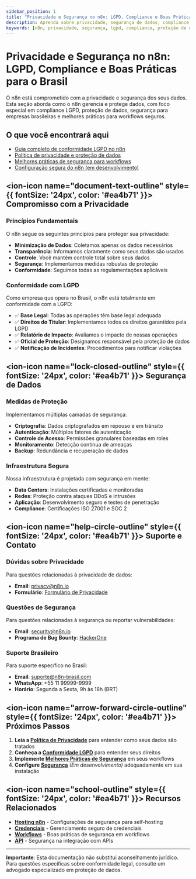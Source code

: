 ```yaml
---
sidebar_position: 1
title: "Privacidade e Segurança no n8n: LGPD, Compliance e Boas Práticas para o Brasil"
description: Aprenda sobre privacidade, segurança de dados, compliance LGPD e melhores práticas para proteger workflows e dados no n8n, com foco no mercado brasileiro.
keywords: [n8n, privacidade, segurança, lgpd, compliance, proteção de dados, segurança de dados n8n, boas práticas de privacidade, workflows seguros, compliance LGPD, segurança workflows n8n]
---
```


# Privacidade e Segurança no n8n: LGPD, Compliance e Boas Práticas para o Brasil

O n8n está comprometido com a privacidade e segurança dos seus dados. Esta seção aborda como o n8n gerencia e protege dados, com foco especial em compliance LGPD, proteção de dados, segurança para empresas brasileiras e melhores práticas para workflows seguros.

## O que você encontrará aqui

- [Guia completo de conformidade LGPD no n8n](./lgpd-compliance)
- [Política de privacidade e proteção de dados](./privacy)
- [Melhores práticas de segurança para workflows](./security-best-practices)
- [Configuração segura do n8n (em desenvolvimento)](./security-configuration)

## <ion-icon name="document-text-outline" style={{ fontSize: '24px', color: '#ea4b71' }}></ion-icon> Compromisso com a Privacidade

### Princípios Fundamentais

O n8n segue os seguintes princípios para proteger sua privacidade:

- **Minimização de Dados**: Coletamos apenas os dados necessários
- **Transparência**: Informamos claramente como seus dados são usados
- **Controle**: Você mantém controle total sobre seus dados
- **Segurança**: Implementamos medidas robustas de proteção
- **Conformidade**: Seguimos todas as regulamentações aplicáveis

### Conformidade com LGPD

Como empresa que opera no Brasil, o n8n está totalmente em conformidade com a LGPD:

- ✅ **Base Legal**: Todas as operações têm base legal adequada
- ✅ **Direitos do Titular**: Implementamos todos os direitos garantidos pela LGPD
- ✅ **Relatório de Impacto**: Avaliamos o impacto de nossas operações
- ✅ **Oficial de Proteção**: Designamos responsável pela proteção de dados
- ✅ **Notificação de Incidentes**: Procedimentos para notificar violações

## <ion-icon name="lock-closed-outline" style={{ fontSize: '24px', color: '#ea4b71' }}></ion-icon> Segurança de Dados

### Medidas de Proteção

Implementamos múltiplas camadas de segurança:

- **Criptografia**: Dados criptografados em repouso e em trânsito
- **Autenticação**: Múltiplos fatores de autenticação
- **Controle de Acesso**: Permissões granulares baseadas em roles
- **Monitoramento**: Detecção contínua de ameaças
- **Backup**: Redundância e recuperação de dados

### Infraestrutura Segura

Nossa infraestrutura é projetada com segurança em mente:

- **Data Centers**: Instalações certificadas e monitoradas
- **Redes**: Proteção contra ataques DDoS e intrusões
- **Aplicação**: Desenvolvimento seguro e testes de penetração
- **Compliance**: Certificações ISO 27001 e SOC 2

## <ion-icon name="help-circle-outline" style={{ fontSize: '24px', color: '#ea4b71' }}></ion-icon> Suporte e Contato

### Dúvidas sobre Privacidade

Para questões relacionadas à privacidade de dados:
- **Email**: privacy@n8n.io
- **Formulário**: [Formulário de Privacidade](https://n8n.io/privacy-contact)

### Questões de Segurança

Para questões relacionadas à segurança ou reportar vulnerabilidades:
- **Email**: security@n8n.io
- **Programa de Bug Bounty**: [HackerOne](https://hackerone.com/n8n)

### Suporte Brasileiro

Para suporte específico no Brasil:
- **Email**: suporte@n8n-brasil.com
- **WhatsApp**: +55 11 99999-9999
- **Horário**: Segunda a Sexta, 9h às 18h (BRT)

## <ion-icon name="arrow-forward-circle-outline" style={{ fontSize: '24px', color: '#ea4b71' }}></ion-icon> Próximos Passos

1. **Leia a [Política de Privacidade](./privacy)** para entender como seus dados são tratados
2. **Conheça a [Conformidade LGPD](./lgpd-compliance)** para entender seus direitos
3. **Implemente [Melhores Práticas de Segurança](./security-best-practices)** em seus workflows
4. **Configure [Segurança](./security-configuration)** *(Em desenvolvimento)* adequadamente em sua instalação

## <ion-icon name="school-outline" style={{ fontSize: '24px', color: '#ea4b71' }}></ion-icon> Recursos Relacionados

- **[Hosting n8n](../hosting-n8n/seguranca/index.mdx)** - Configurações de segurança para self-hosting
- **[Credenciais](../usando-n8n/credenciais)** - Gerenciamento seguro de credenciais
- **[Workflows](../usando-n8n/workflows)** - Boas práticas de segurança em workflows
- **[API](../api/index.mdx)** - Segurança na integração com APIs

---

**Importante**: Esta documentação não substitui aconselhamento jurídico. Para questões específicas sobre conformidade legal, consulte um advogado especializado em proteção de dados. 